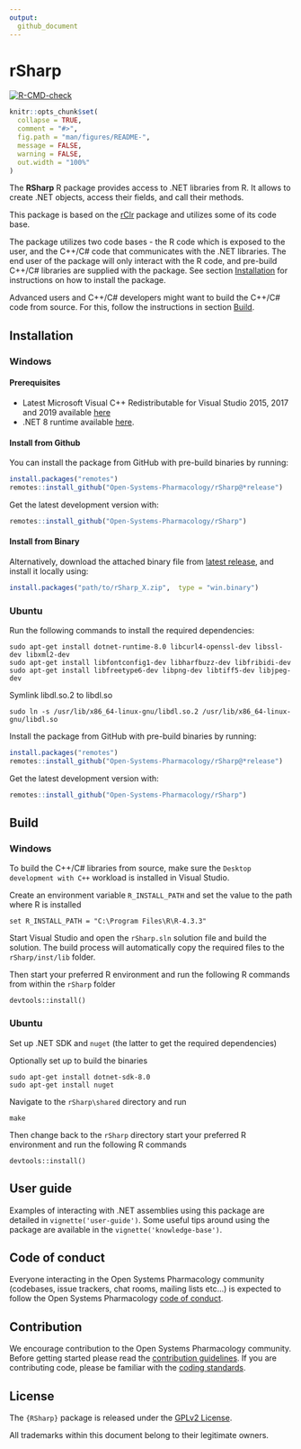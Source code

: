 ```yaml
---
output: 
  github_document
---
```


# rSharp

<!-- badges: start -->
[![R-CMD-check](https://github.com/Open-Systems-Pharmacology/rSharp/actions/workflows/R-CMD-check.yaml/badge.svg)](https://github.com/Open-Systems-Pharmacology/rSharp/actions/workflows/R-CMD-check.yaml)
<!-- badges: end -->


```r
knitr::opts_chunk$set(
  collapse = TRUE,
  comment = "#>",
  fig.path = "man/figures/README-",
  message = FALSE,
  warning = FALSE,
  out.width = "100%"
)
```


<!-- README.md is generated from README.Rmd. Please edit that file -->



The **RSharp** R package provides access to .NET libraries from R. It allows
to create .NET objects, access their fields, and call their methods.

This package is based on the [rClr](https://github.com/rdotnet/rClr) package and
utilizes some of its code base.

The package utilizes two code bases - the R code which is exposed to the user, 
and the C++/C# code that communicates with the .NET libraries. The end user of 
the package will only interact with the R code, and pre-build C++/C# libraries are
supplied with the package. See section [Installation](#installation) for instructions on how to install the package.

Advanced users and C++/C# developers might want to build the C++/C# code from source.
For this, follow the instructions in section [Build](#build).

## Installation 

### Windows

#### Prerequisites

- Latest Microsoft Visual C++ Redistributable for Visual Studio 2015, 2017 and 2019 available [here](https://support.microsoft.com/en-us/help/2977003/the-latest-supported-visual-c-downloads) 
- .NET 8 runtime available [here](https://dotnet.microsoft.com/download/dotnet/8.0/runtime).

#### Install from Github

You can install the package from GitHub with pre-build binaries by running:

```r
install.packages("remotes")
remotes::install_github("Open-Systems-Pharmacology/rSharp@*release")
```

Get the latest development version with:

```r
remotes::install_github("Open-Systems-Pharmacology/rSharp")
```

#### Install from Binary

Alternatively, download the attached binary file from [latest release](https://github.com/Open-Systems-Pharmacology/rSharp/releases), and install it locally using:

```r
install.packages("path/to/rSharp_X.zip",  type = "win.binary")
```


### Ubuntu

Run the following commands to install the required dependencies:

```
sudo apt-get install dotnet-runtime-8.0 libcurl4-openssl-dev libssl-dev libxml2-dev 
sudo apt-get install libfontconfig1-dev libharfbuzz-dev libfribidi-dev
sudo apt-get install libfreetype6-dev libpng-dev libtiff5-dev libjpeg-dev
```
Symlink libdl.so.2 to libdl.so

```
sudo ln -s /usr/lib/x86_64-linux-gnu/libdl.so.2 /usr/lib/x86_64-linux-gnu/libdl.so
```

Install the package from GitHub with pre-build binaries by running:

```r
install.packages("remotes")
remotes::install_github("Open-Systems-Pharmacology/rSharp@*release")
```

Get the latest development version with:

```r
remotes::install_github("Open-Systems-Pharmacology/rSharp")
```

## Build

### Windows

To build the C++/C# libraries from source, make sure the ```Desktop development with C++``` workload is installed in Visual Studio.

Create an environment variable ```R_INSTALL_PATH``` and set the value to the path where R is installed

```
set R_INSTALL_PATH = "C:\Program Files\R\R-4.3.3"
```

Start Visual Studio and open the ```rSharp.sln``` solution file and build the solution.
The build process will automatically copy the required files to the `rSharp/inst/lib` folder.

Then start your preferred R environment and run the following R commands from within the ```rSharp``` folder

```
devtools::install()
```



### Ubuntu

Set up .NET SDK and `nuget` (the latter to get the required dependencies)

Optionally set up to build the binaries
```
sudo apt-get install dotnet-sdk-8.0
sudo apt-get install nuget
```

Navigate to the ```rSharp\shared``` directory and run
```
make
```

Then change back to the ```rSharp``` directory start your preferred R environment and run the following R commands
```
devtools::install()
```

## User guide

Examples of interacting with .NET assemblies using this package are detailed in `vignette('user-guide')`. Some useful tips around using the package are available in
the `vignette('knowledge-base')`.

## Code of conduct

Everyone interacting in the Open Systems Pharmacology community (codebases, issue trackers, chat rooms, mailing lists etc...) is expected to follow the Open Systems Pharmacology [code of conduct](https://github.com/Open-Systems-Pharmacology/Suite/blob/master/CODE_OF_CONDUCT.md).

## Contribution

We encourage contribution to the Open Systems Pharmacology community. Before getting started please read the [contribution guidelines](https://github.com/Open-Systems-Pharmacology/Suite/blob/master/CONTRIBUTING.md). If you are contributing code, please be familiar with the [coding standards](https://github.com/Open-Systems-Pharmacology/Suite/blob/master/CODING_STANDARDS_R.md).

## License

The `{RSharp}` package is released under the [GPLv2 License](LICENSE).

All trademarks within this document belong to their legitimate owners.
